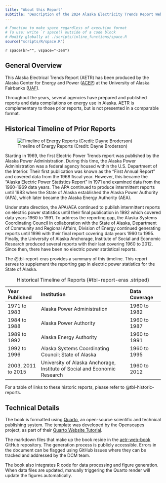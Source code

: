 ```yaml
---
title: "About this Report"
subtitle: "Description of the 2024 Alaska Electricity Trends Report Web Book"
---
```


```r

# Function to make space regardless of execution format
# To use: write `r space() outside of a code block
# Modify globally at ./scripts/inline_functions/space.R
source("scripts/R/space.R")

```

`r space(br="", vspace="-3em")`

## General Overview

This Alaska Electrical Trends Report (AETR) has been produced by the Alaska Center for Energy and Power ([ACEP](https://www.uaf.edu/acep/)) at the University of Alaska Fairbanks ([UAF](https://www.uaf.edu/uaf/index.php)).  

Throughout the years, several agencies have prepared and published reports and data compilations on energy use in Alaska. AETR is complementary to those prior reports, but is not presented in a comparable format. 


## Historical Timeline of Prior Reports {#sec-historic-timeline}

![Timeline of Energy Reports (Credit: Dayne Broderson)](images/energy_stats_timeline.png){#fig-report-timeline}

Starting in 1969, the first Electric Power Trends report was published by the Alaska Power Administration. During this time, the Alaska Power Administration was a federal agency housed within the U.S. Department of the Interior. Their first publication was known as the “First Annual Report” and covered data from the 1968 fiscal year. However, this became the “Alaska Electric Power Statistics Report” in 1971 and examined data from the 1960-1969 data years. The APA continued to produce intermittent reports until 1983 when the State of Alaska established the Alaska Power Authority (APA), which later became the Alaska Energy Authority (AEA). 

Under state direction, the APA/AEA continued to publish intermittent reports on electric power statistics until their final publication in 1992 which covered data years 1960 to 1991. To address the reporting gap, the Alaska Systems Coordinating Council in collaboration with the State of Alaska, Department of Community and Regional Affairs, Division of Energy continued generating reports until 1996 with their final report covering data years 1960 to 1995. Finally, the University of Alaska Anchorage, Institute of Social and Economic Research produced several reports with their last covering 1960 to 2012. Since then, there have been no electric power statistical reports. 

The @tbl-report-eras provides a summary of this timeline. This report serves to supplement the reporting gap in electric power statistics for the State of Alaska. 


| Year Published  | Institution  | Data Coverage |
|:---------|:-------------------------|:---------|
| 1971 to 1983  | Alaska Power Administration  | 1960 to 1982 |
| 1984 to 1988  | Alaska Power Authority       | 1960 to 1987 |
| 1989 to 1992  | Alaska Energy Authority      | 1960 to 1991 |
| 1992 to 1996  | Alaska Systems Coordinating Council; State of Alaska | 1960 to 1995 |
| 2003, 2011 to 2015 | University of Alaska Anchorage, Institute of Social and Economic Research | 1960 to 2012 | 
:  Historical Timeline of Reports {#tbl-report-eras .striped}

For a table of links to these historic reports, please refer to @tbl-historic-reports.

::: {.content-visible when-format="html"}
## Technical Details

The book is formatted using [Quarto](https://quarto.org), an open-source scientific and technical publishing system. The template was developed by the Openscapes project, as part of their [Quarto Website Tutorial](https://github.com/Openscapes/quarto-website-tutorial).

The markdown files that make up the book reside in the [aetr-web-book](https://github.com/acep-uaf/aetr-web-book) GitHub repository. The generation process is publicly accessible. Errors in the document can be flagged using GitHub issues where they can be tracked and addressed by the DCM team.

The book also integrates R code for data processing and figure generation. When data files are updated, manually triggering the Quarto render will update the figures automatically.

:::